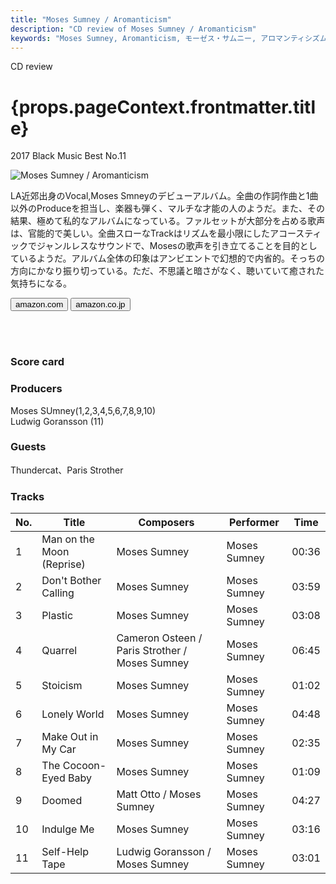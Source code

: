 ```yaml
---
title: "Moses Sumney / Aromanticism"
description: "CD review of Moses Sumney / Aromanticism"
keywords: "Moses Sumney, Aromanticism, モーゼス・サムニー, アロマンティシズム"
---
```




<p className="largeP">CD review</p>
<h1 className="h1--no--margin">{props.pageContext.frontmatter.title}</h1>
<p className="largeP"><Link to="/best50/2017/">2017 Black Music Best No.11</Link></p>

<Row  className="image-card-group">
	<Column colMd={"4"} colLg={"4"} noGutterMdLeft="">
       <ImageCard>

![Moses Sumney / Aromanticism](../../images/cd/mosessumney1L.jpg) 

</ImageCard>
	</Column>
	<Column colMd={"8"} colLg={"8"} noGutterMdLeft="">
	<p>
	LA近郊出身のVocal,Moses Smneyのデビューアルバム。全曲の作詞作曲と1曲以外のProduceを担当し、楽器も弾く、マルチな才能の人のようだ。また、その結果、極めて私的なアルバムになっている。ファルセットが大部分を占める歌声は、官能的で美しい。全曲スローなTrackはリズムを最小限にしたアコースティックでジャンルレスなサウンドで、Mosesの歌声を引き立てることを目的としているようだ。アルバム全体の印象はアンビエントで幻想的で内省的。そっちの方向にかなり振り切っている。ただ、不思議と暗さがなく、聴いていて癒された気持ちになる。
	</p>
    <div>
	  <Button href="https://amzn.to/39bUrYu" kind="primary" size="small" renderIcon={ArrowUpRight24}>
      amazon.com
      </Button>
      <Button href="https://amzn.to/30sxJHN" kind="secondary" size="small" renderIcon={ArrowUpRight24}>
      amazon.co.jp
      </Button>
	</div>
	<a href="https://geo.music.apple.com/jp/album/aromanticism/1248865596?mt=1&app=music&ls=1&at=11lcug" style="display:inline-block;overflow:hidden;background:url(https://linkmaker.itunes.apple.com/ja-jp/lockup.svg?releaseDate=2017-09-22&kind=album&bubble=apple_music&style=mono-black) no-repeat;width:180px;height:45px;"></a>
	<a href="https://geo.music.apple.com/jp/album/aromanticism/1248865596?app=itunes&at=11lcug" style="display:inline-block;overflow:hidden;background:url(https://linkmaker.itunes.apple.com/ja-jp/badge-lrg.svg?releaseDate=2017-09-22T00:00:00Z&kind=album&bubble=itunes_music) no-repeat;width:140px;height:45px;"></a>
	</Column>
</Row>
<Row >
	<Column colMd={"4"} colLg={"4"} noGutterMdLeft="">
<div>
    <h3>Score card</h3>
	<SliderJS1 value="5" />
    <SliderJS2 value="1" />
	<SliderJS3 value="2" />
    <SliderJS4 value="8" />
</div>
</Column>
<Column colMd={"8"} colLg={"8"} noGutterMdLeft="">
<div>
<h3>Producers</h3>
<p>
Moses SUmney(1,2,3,4,5,6,7,8,9,10)
<br/>Ludwig Goransson (11)
</p>
<h3>Guests</h3>
<p>
Thundercat、Paris Strother
</p>
</div>
</Column>
</Row>

<h3>Tracks</h3>

| No. |	 Title                    |	 Composers                                     | Performer    | Time  |
| --- |	------------------------- | ---------------------------------------------- | ------------ | ----- |
| 1	  |	Man on the Moon (Reprise) | Moses Sumney                                   | Moses Sumney |	00:36 |
| 2	  |	Don't Bother Calling      | Moses Sumney                                   | Moses Sumney |	03:59 |
| 3	  |	Plastic                   | Moses Sumney                                   | Moses Sumney |	03:08 |
| 4	  |	Quarrel                   | Cameron Osteen / Paris Strother / Moses Sumney | Moses Sumney |	06:45 |
| 5	  |	Stoicism                  | Moses Sumney                                   | Moses Sumney |	01:02 |
| 6	  |	Lonely World              | Moses Sumney                                   | Moses Sumney |	04:48 |
| 7	  |	Make Out in My Car        | Moses Sumney                                   | Moses Sumney |	02:35 |
| 8	  |	The Cocoon-Eyed Baby      | Moses Sumney                                   | Moses Sumney |	01:09 |
| 9	  |	Doomed                    | Matt Otto / Moses Sumney                       | Moses Sumney |	04:27 |
| 10  |	Indulge Me                | Moses Sumney                                   | Moses Sumney |	03:16 |
| 11  |	Self-Help Tape            | Ludwig Goransson / Moses Sumney                | Moses Sumney |	03:01 |
